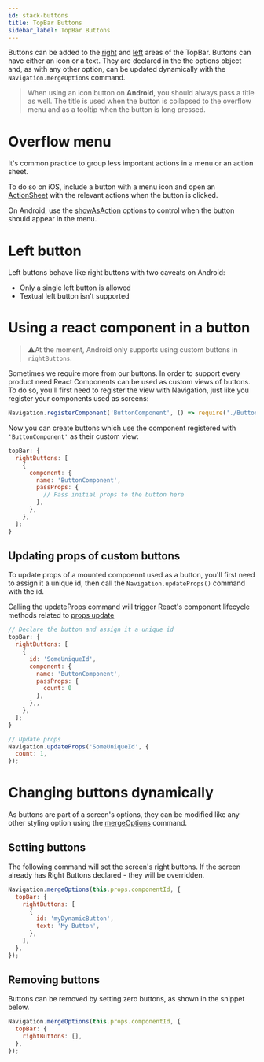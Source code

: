 ```yaml
---
id: stack-buttons
title: TopBar Buttons
sidebar_label: TopBar Buttons
---
```


Buttons can be added to the [right](#rightButtons) and [left](#leftButtons) areas of the TopBar. Buttons can have either an icon or a text. They are declared in the the options object and, as with any other option, can be updated dynamically with the `Navigation.mergeOptions` command.

> When using an icon button on **Android**, you should always pass a title as well. The title is used when the button is collapsed to the overflow menu and as a tooltip when the button is long pressed.

# Overflow menu

It's common practice to group less important actions in a menu or an action sheet.

To do so on iOS, include a button with a menu icon and open an [ActionSheet](https://facebook.github.io/react-native/docs/actionsheetios) with the relevant actions when the button is clicked.

On Android, use the [showAsAction](#showasaction) options to control when the button should appear in the menu.

# Left button

Left buttons behave like right buttons with two caveats on Android:

- Only a single left button is allowed
- Textual left button isn't supported

# Using a react component in a button

> ⚠️At the moment, Android only supports using custom buttons in `rightButtons`.

Sometimes we require more from our buttons. In order to support every product need React Components can be used as custom views of buttons.
To do so, you'll first need to register the view with Navigation, just like you register your components used as screens:

```js
Navigation.registerComponent('ButtonComponent', () => require('./ButtonComponent'));
```

Now you can create buttons which use the component registered with `'ButtonComponent'` as their custom view:

```js
topBar: {
  rightButtons: [
    {
      component: {
        name: 'ButtonComponent',
        passProps: {
          // Pass initial props to the button here
        },
      },
    },
  ];
}
```

## Updating props of custom buttons

To update props of a mounted compoennt used as a button, you'll first need to assign it a unique id, then call the `Navigation.updateProps()` command with the id.

Calling the updateProps command will trigger React's component lifecycle methods related to [props update](https://reactjs.org/docs/react-component.html#updating)

```js
// Declare the button and assign it a unique id
topBar: {
  rightButtons: [
    {
      id: 'SomeUniqueId',
      component: {
        name: 'ButtonComponent',
        passProps: {
          count: 0
        },
      },,
    },
  ];
}

// Update props
Navigation.updateProps('SomeUniqueId', {
  count: 1,
});
```

# Changing buttons dynamically

As buttons are part of a screen's options, they can be modified like any other styling option using the [mergeOptions](#) command.

## Setting buttons

The following command will set the screen's right buttons. If the screen already has Right Buttons declared - they will be overridden.

```js
Navigation.mergeOptions(this.props.componentId, {
  topBar: {
    rightButtons: [
      {
        id: 'myDynamicButton',
        text: 'My Button',
      },
    ],
  },
});
```

## Removing buttons

Buttons can be removed by setting zero buttons, as shown in the snippet below.

```js
Navigation.mergeOptions(this.props.componentId, {
  topBar: {
    rightButtons: [],
  },
});
```
